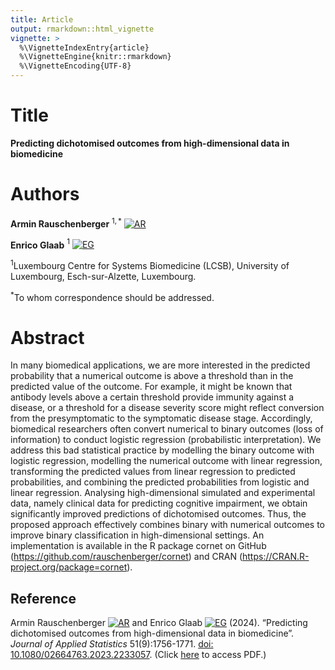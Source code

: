 ```yaml
---
title: Article
output: rmarkdown::html_vignette
vignette: >
  %\VignetteIndexEntry{article}
  %\VignetteEngine{knitr::rmarkdown}
  %\VignetteEncoding{UTF-8}
---
```


# Title

**Predicting dichotomised outcomes from high-dimensional data in biomedicine**

# Authors

**Armin Rauschenberger**$~^{1,*}$ [![AR](https://info.orcid.org/wp-content/uploads/2019/11/orcid_16x16.png)](https://orcid.org/0000-0001-6498-4801)

**Enrico Glaab**$~^{1}$ [![EG](https://info.orcid.org/wp-content/uploads/2019/11/orcid_16x16.png)](https://orcid.org/0000-0003-3977-7469)

$^1$Luxembourg Centre for Systems Biomedicine (LCSB), University of Luxembourg, Esch-sur-Alzette, Luxembourg.

$^{*}$To whom correspondence should be addressed.

# Abstract

In many biomedical applications, we are more interested in the predicted probability that a numerical outcome is above a threshold than in the predicted value of the outcome. For example, it might be known that antibody levels above a certain threshold provide immunity against a disease, or a threshold for a disease severity score might reflect conversion from the presymptomatic to the symptomatic disease stage. Accordingly, biomedical researchers often convert numerical to binary outcomes (loss of information) to conduct logistic regression (probabilistic interpretation). We address this bad statistical practice by modelling the binary outcome with logistic regression, modelling the numerical outcome with linear regression, transforming the predicted values from linear regression to predicted probabilities, and combining the predicted probabilities from logistic and linear regression. Analysing high-dimensional simulated and experimental data, namely clinical data for predicting cognitive impairment, we obtain significantly improved predictions of dichotomised outcomes. Thus, the proposed approach effectively combines binary with numerical outcomes to improve binary classification in high-dimensional settings. An implementation is available in the R package cornet on GitHub (<https://github.com/rauschenberger/cornet>) and CRAN (<https://CRAN.R-project.org/package=cornet>).

## Reference

Armin Rauschenberger
[![AR](https://info.orcid.org/wp-content/uploads/2019/11/orcid_16x16.png)](https://orcid.org/0000-0001-6498-4801)
and Enrico Glaab
[![EG](https://info.orcid.org/wp-content/uploads/2019/11/orcid_16x16.png)](https://orcid.org/0000-0003-3977-7469)
(2024).
"Predicting dichotomised outcomes from high-dimensional data in biomedicine".
*Journal of Applied Statistics* 51(9):1756-1771.
[doi: 10.1080/02664763.2023.2233057](https://doi.org/10.1080/02664763.2023.2233057).
(Click [here](https://www.tandfonline.com/doi/epdf/10.1080/02664763.2023.2233057) to access PDF.)
